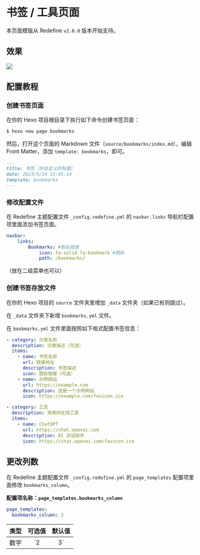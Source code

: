 
# 书签 / 工具页面

本页面模版从 Redefine `v2.8.0` 版本开始支持。

## 效果

![](https://assets.ohevan.com/img/00c70e5f9d2b975f5d132841f6d41583.webp)

## 配置教程


<Steps>

### 创建书签页面

在你的 Hexo 项目根目录下执行如下命令创建书签页面：

```bash
$ hexo new page bookmarks
```

然后，打开这个页面的 Markdown 文件（`source/bookmarks/index.md`），编辑 Front Matter，添加 `template: bookmarks`，即可。

```markdown filename="source/bookmarks/index.md" {4}
---
title: 书签（你自定义的标题）
date: 2023/5/14 11:45:14
template: bookmarks
---
```

### 修改配置文件

在 Redefine 主题配置文件 `_config.redefine.yml` 的 `navbar.links` 导航栏配置项里面添加书签页面。

```yaml filename="_config.redefine.yml" {3-5}
navbar:
    links:
        Bookmarks: #取名随意
            icon: fa-solid fa-bookmark #图标
            path: /bookmarks/
```

（放在二级菜单也可以）

### 创建书签存放文件

在你的 Hexo 项目的 `source` 文件夹里增加 `_data` 文件夹（如果已有则跳过）。

在 `_data` 文件夹下新增 `bookmarks.yml` 文件。

在 `bookmarks.yml` 文件里面按照如下格式配置书签信息：

```yaml filename="source/_data/bookmarks.yml"
- category: 分类名称
  description: 分类描述（可选）
  items:
    - name: 书签名称
      url: 链接地址
      description: 书签描述
      icon: 图标链接（可选）
    - name: 示例网站
      url: https://example.com
      description: 这是一个示例网站
      icon: https://example.com/favicon.ico

- category: 工具
  description: 常用的在线工具
  items:
    - name: ChatGPT
      url: https://chat.openai.com
      description: AI 对话助手
      icon: https://chat.openai.com/favicon.ico
```

</Steps>

## 更改列数

在 Redefine 主题配置文件 `_config.redefine.yml` 的 `page_templates` 配置项里面修改 `bookmarks_column`。

**配置项名称：`page_templates.bookmarks_column`**

```yaml filename="_config.redefine.yml"
page_templates:
  bookmarks_column: 3
```

| 类型 | 可选值 | 默认值 |
| :--: | :----: | :----: |
| 数字 | `2 | 3` |   3   |
